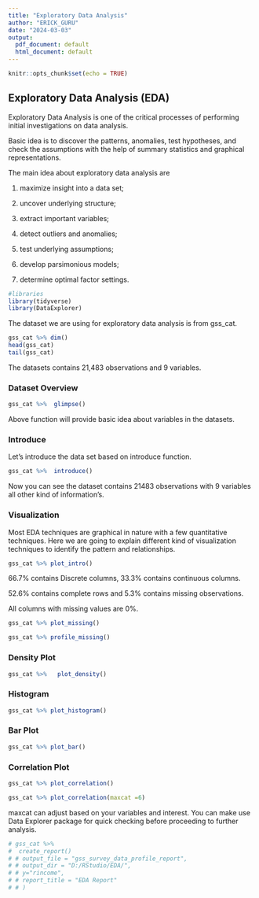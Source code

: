 ---
title: "Exploratory Data Analysis"
author: "ERICK_GURU"
date: "2024-03-03"
output:
  pdf_document: default
  html_document: default
---

```{r setup, include=FALSE}
knitr::opts_chunk$set(echo = TRUE)
```

## Exploratory Data Analysis (EDA)

Exploratory Data Analysis is one of the critical processes of performing initial investigations on data analysis.

Basic idea is to discover the patterns, anomalies, test hypotheses, and check the assumptions with the help of summary statistics and graphical representations.

The main idea about exploratory data analysis are

1.  maximize insight into a data set;

2.  uncover underlying structure;

3.  extract important variables;

4.  detect outliers and anomalies;

5.  test underlying assumptions;

6.  develop parsimonious models;

7.  determine optimal factor settings.

```{r message=FALSE, warning=FALSE}
#libraries
library(tidyverse)
library(DataExplorer)
```

The dataset we are using for exploratory data analysis is from gss_cat.

```{r warning=FALSE, message=FALSE}
gss_cat %>% dim()
head(gss_cat)
tail(gss_cat)
```

The datasets contains 21,483 observations and 9 variables.

### Dataset Overview

```{r}
gss_cat %>%  glimpse()
```

Above function will provide basic idea about variables in the datasets.

### Introduce

Let's introduce the data set based on introduce function.

```{r}
gss_cat %>%  introduce()
```

Now you can see the dataset contains 21483 observations with 9 variables all other kind of information's.

### Visualization

Most EDA techniques are graphical in nature with a few quantitative techniques. Here we are going to explain different kind of visualization techniques to identify the pattern and relationships.

```{r}
gss_cat %>% plot_intro()
```

66.7% contains Discrete columns, 33.3% contains continuous columns.

52.6% contains complete rows and 5.3% contains missing observations.

All columns with missing values are 0%.

```{r}
gss_cat %>% plot_missing()
```

```{r}
gss_cat %>% profile_missing()
```

### Density Plot

```{r}
gss_cat %>%   plot_density()
```

### Histogram

```{r}
gss_cat %>% plot_histogram()
```

### Bar Plot

```{r}
gss_cat %>% plot_bar()
```

### Correlation Plot

```{r}
gss_cat %>% plot_correlation()
```

```{r}
gss_cat %>% plot_correlation(maxcat =6)
```

maxcat can adjust based on your variables and interest. You can make use Data Explorer package for quick checking before proceeding to further analysis.

```{r}
# gss_cat %>%
#  create_report()
# # output_file = "gss_survey_data_profile_report",
# # output_dir = "D:/RStudio/EDA/",
# # y="rincome",
# # report_title = "EDA Report"
# # )
```
